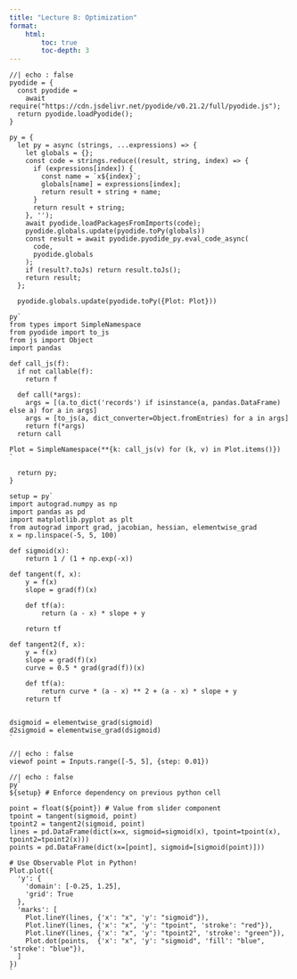 ```yaml
---
title: "Lecture 8: Optimization"
format:
    html:
        toc: true
        toc-depth: 3
---
```


```ojs
//| echo : false
pyodide = {
  const pyodide =
    await require("https://cdn.jsdelivr.net/pyodide/v0.21.2/full/pyodide.js");
  return pyodide.loadPyodide();
}

py = {
  let py = async (strings, ...expressions) => {
    let globals = {};
    const code = strings.reduce((result, string, index) => {
      if (expressions[index]) {
        const name = `x${index}`;
        globals[name] = expressions[index];
        return result + string + name;
      }
      return result + string;
    }, '');
    await pyodide.loadPackagesFromImports(code);
    pyodide.globals.update(pyodide.toPy(globals))
    const result = await pyodide.pyodide_py.eval_code_async(
      code,
      pyodide.globals
    );
    if (result?.toJs) return result.toJs();
    return result;
  };
  
  pyodide.globals.update(pyodide.toPy({Plot: Plot}))
  
py`
from types import SimpleNamespace
from pyodide import to_js
from js import Object
import pandas

def call_js(f):
  if not callable(f):
    return f

  def call(*args):
    args = [(a.to_dict('records') if isinstance(a, pandas.DataFrame) else a) for a in args]
    args = [to_js(a, dict_converter=Object.fromEntries) for a in args]
    return f(*args)
  return call

Plot = SimpleNamespace(**{k: call_js(v) for (k, v) in Plot.items()})
`
  
  return py;
}

setup = py`
import autograd.numpy as np
import pandas as pd
import matplotlib.pyplot as plt
from autograd import grad, jacobian, hessian, elementwise_grad
x = np.linspace(-5, 5, 100)

def sigmoid(x):
    return 1 / (1 + np.exp(-x))

def tangent(f, x):
    y = f(x)
    slope = grad(f)(x)

    def tf(a):
        return (a - x) * slope + y

    return tf

def tangent2(f, x):
    y = f(x)
    slope = grad(f)(x)
    curve = 0.5 * grad(grad(f))(x)

    def tf(a):
        return curve * (a - x) ** 2 + (a - x) * slope + y
    return tf


dsigmoid = elementwise_grad(sigmoid)
d2sigmoid = elementwise_grad(dsigmoid)
`

```

```ojs
//| echo : false
viewof point = Inputs.range([-5, 5], {step: 0.01})
```

```ojs
//| echo : false
py`
${setup} # Enforce dependency on previous python cell

point = float(${point}) # Value from slider component
tpoint = tangent(sigmoid, point)
tpoint2 = tangent2(sigmoid, point)
lines = pd.DataFrame(dict(x=x, sigmoid=sigmoid(x), tpoint=tpoint(x), tpoint2=tpoint2(x)))
points = pd.DataFrame(dict(x=[point], sigmoid=[sigmoid(point)]))

# Use Observable Plot in Python!
Plot.plot({
  'y': {
    'domain': [-0.25, 1.25],
    'grid': True
  },
  'marks': [
    Plot.lineY(lines, {'x': "x", 'y': "sigmoid"}),
    Plot.lineY(lines, {'x': "x", 'y': "tpoint", 'stroke': "red"}),
    Plot.lineY(lines, {'x': "x", 'y': "tpoint2", 'stroke': "green"}),
    Plot.dot(points,  {'x': "x", 'y': "sigmoid", 'fill': "blue", 'stroke': "blue"}),
  ]
})
`
```